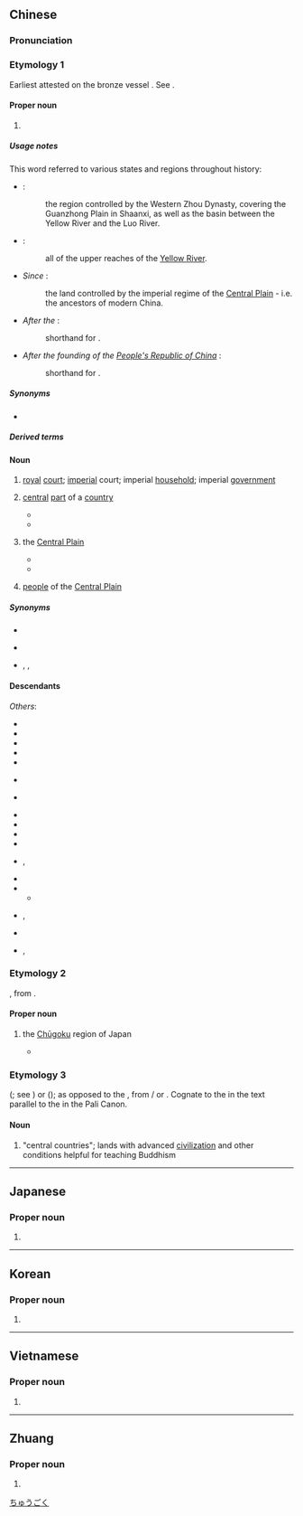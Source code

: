 ==Chinese==
{{zh-forms|s=中国|lit=middle country; central country}}

===Pronunciation===
{{zh-pron
|m=Zhōngguó
|ma=Zh-zhongguo.ogg
|m-s=Zong1gue2
|dg=Җун1гуй2/Җун1гуә2
|c=zung1 gwok3
|ca=LL-Q9186-Luilui6666-中国.wav
|c-t=zuung1 gok2
|h=pfs=Chûng-koet;gd=zung1 guêd5
|md=Dṳ̆ng-guók
|mda=Cdo Dṳ̆ng-guók.ogg
|mn=ml,tw,pn:Tiong-kok
|mn-t=dong1 gog4
|mn-ta=Zh-nan-czhu, Dong1-gog4.ogg
|w=1tson koq
|mc=1
|oc=1
|cat=pn,n
}}
{{rfp|gan|Gan}}
{{rfp|cjy|Jin}}
{{rfp|hsn|Xiang}}
{{rfp|mnp|Min Bei}}

===Etymology 1===
{{zh-wp|zh|yue|lzh|gan|hak:Chûng-koet|cdo:Dṳ̆ng-guók|nan:Tiong-kok|wuu}}
Earliest attested on the {{w|Western Zhou}} bronze vessel {{w|He zun}}. See {{w|Names of China#Zhongguo}}.

{{zh-x|隹{wéi} ^珷-王 既 克 ^大邑商，𠟭{cè} 廷 吿{gào} 于 ^天，曰：余 𠀠{qí} 宅 𢆶{zī} ^𠁩{zhōng}或{guó}，自 之 辥{yì} 民。|When {{w|King Wu of Zhou|King Wu}} conquered the great city Shang, he then made reverent declarations to Heaven, saying: "Let me dwell in this, '''the central region''', and from here govern the people."|CL-PC|ref={{w|He zun}} inscription, translated by Pankenier (2013)|collapsed=y}}

====Proper noun====
{{head|zh|proper noun}}

# {{place|zh|t=China|country|continent/Asia|capital=Beijing}}
#: {{zh-x|中國 的 首都{dū} 是 ^北京 。|The capital of '''China''' is Beijing.}}
#: {{zh-x|他 現在 在 ^中國 旅行。|He's travelling around '''China''' right now.}}
#: {{zh-x|你 喜歡 ^中國 文學 嗎？|Do you like '''Chinese''' literature?|M-TW}}
#: {{zh-x|^中國 和平.崛起|'''China''''s peaceful rise}}
#: {{zh-x|^中國 社會科學院|the '''Chinese''' Academy of Social Sciences}}
#: {{zh-x|^中國 典籍 英譯|English translations of '''Chinese''' classics}}

=====Usage notes=====
This word referred to various states and regions throughout history:
* ''{{w|Western Zhou Dynasty}}'' {{defdate|1046–771 {{BCE}}}}:
*: the region controlled by the Western Zhou Dynasty, covering the Guanzhong Plain in Shaanxi, as well as the basin between the Yellow River and the Luo River.
* ''{{w|Eastern Zhou Dynasty}}'' {{defdate|770–221 {{BCE}}}}:
*: all of the upper reaches of the [[Yellow River]].
* ''Since {{w|Qin Dynasty}}'' {{defdate|221 {{BCE}}–1911 {{CE}}}}:
*: the land controlled by the imperial regime of the [[w:Zhongyuan|Central Plain]] - i.e. the ancestors of modern China.
* ''After the {{w|Xinhai Revolution}}'' {{defdate|1911 {{CE}}}}:
*: shorthand for {{zh-l|中華民國}}.
* ''After the founding of the [[People's Republic of China]]'' {{defdate|1949 {{CE}}}}:
*: shorthand for {{zh-l|中華人民共和國}}.

=====Synonyms=====
* {{sense|China}}
{{zh-syn-saurus|中國}}

=====Derived terms=====
{{zh-der|fold=1|中國本土|中國城|中國大陸|中國風|中國工農紅軍|中國海|中國話|中國化|中國畫|中國結|中國內地|中國人民解放軍|中國人|中國式|中國通|中國圖|中國學|中國語|中國中心主義|中國字|中國科大|舊中國|新中國|中國之春|中國超新星|中國菜|中國科學院|中國文字|赤色中國|自由中國|中媒|中國特色|傷害中國人民的感情|中國共產黨|中國威脅論|中國崩潰論|中國人民的老朋友|中國性|中國佬|中國芒}}

====Noun====
{{zh-noun}}

# {{lb|zh|Classical}} [[royal]] [[court]]; [[imperial]] court; imperial [[household]]; imperial [[government]]
# {{lb|zh|Classical}} [[central]] [[part]] of a [[country]] {{gl|historically, commonly known as the [[capital city]] or the [[main]] [[region]], where an [[emperor]] or other [[ruler]] [[reside]]s}}
#* {{zh-x|惠 此 中國，以 綏 四方。|Let us cherish this '''centre of the kingdom''',<br/>To secure the repose of the four quarters of it.|ref=Shijing}}
#* {{zh-x|我 欲 中國 而 授 ^孟子 室。|I wish to give Mencius a house, somewhere in the '''middle of the kingdom'''.|ref=Mencius-L}}
# {{lb|zh|Classical}} the [[Central Plain]] {{gl|area on the lower reaches of the Yellow River which formed the cradle of Chinese civilization}}
#* {{zh-x|莅 中國 而 撫 四夷|to rule over the '''Central Plain''' and pacify the neighbouring foreign peoples|ref=Mencius}}
#* {{zh-x|吾 聞 ^中國 之 君子，明 乎 禮義 而 陋 於 知 人心。|I have heard that the superior men of these Middle States understand the (subjects of) ceremony and righteousness, but are deplorably ignorant of the minds of men.|ref=Zhuangzi}}
# {{lb|zh|Classical}} [[people]] of the [[Central Plain]]

=====Synonyms=====
* {{s|royal court}}
{{zh-syn-saurus|朝廷}}
* {{s|central part of a country}} {{q|archaic}} {{zh-l|國中}}
* {{s|the Central Plain}} {{zh-l|中土}}, {{zh-l|中原}}, {{zh-l|中州}}

====Descendants====
{{CJKV||j=中%国|^ちゅう%ごく|^중국|Trung Quốc}}
''Others'':
* {{desc|bor=1|pcc|Zungyguef}}
* {{desc|cal=1|en|Middle Kingdom}}
* {{desc|cal=1|fi|Keskustan valtakunta}}
* {{desc|cal=1|fr|Empire du Milieu}}
* {{desc|cal=1|de|Reich der Mitte}}
* {{desc|bor=1|lic|Dongxgok}} {{q|via Hainanese}}
* {{desc|bor=1|id|Tiongkok}} {{q|via Hokkien}}
* {{desc|bor=1|ky|Жуңго}}
* {{desc|bor=1|khb|ᦷᦋᧂᧈᦷᦅᧉ}}
* {{desc|cal=1|mnc|ᡩᡠᠯᡳᠮᠪᠠᡳ ᡤᡠᡵᡠᠨ}}
* {{desc|cal=1|mn|ᠳᠤᠮᠳᠠᠳᠤ ᠤᠯᠤᠰ}}
* {{desc|cal=1|pt|Reino Médio}}, {{l|pt|Reino do Meio}} {{q|calque}}
* {{desc|bor=1|ii|ꍏꇩ}}
* {{desc|bor=1|bo|ཀྲུང་གོ}}
** {{desc|dz|ཀྲུང་ཀོ}}
* {{desc|bor=1|ug|جۇڭگو}}, {{l|ug|Җуңго}} {{i|Cyrillic}}
* {{desc|wuh|zhungo}}
* {{desc|bor=1|za|Cunghgoz}}, {{l|za|Cungguek}}

===Etymology 2===
{{obor|zh|ja|-}} {{ja-r|中%国|^ちゅう%ごく}}, from {{der|zh|zh|-}} {{ltc-l|中國|the central part of a country|id=1}}.

====Proper noun====
{{head|zh|proper noun}}

# {{zh-div|地方|地區}} the [[Chūgoku]] region of Japan
#* {{zh-x|這裡 的 '''^中國''' 是 指 ^日本 的 '''^中國.^地方'''，即 指 ^本州 西部 的 ^岡山、^廣島、^山口、^島根、^鳥取 5 縣。|Here, {{l|zh||中國}} refers to the Chūgoku region of Japan, or the five prefectures of Okayama, Hiroshima, Yamaguchi, Shimane, and Tottori that lay in the western region of Honshū.|ref='''2004''', {{l|zh||于沛}}, {{l|zh||中国社会科学院世界历史研究所学术论文集（1964-2004）：古代中世纪卷}}[https://books.google.com/books?id=A3NsAAAAIAAJ&q=%E4%B8%AD%E5%9C%8B%E5%9C%B0%E6%96%B9+%E4%B9%9D%E5%B7%9E+%E6%97%A5%E6%9C%AC&ved=0ahUKEwisqLmq0eHTAhVT62MKHWsqDAo4WhDoAQhWMAg]}}

===Etymology 3===
{{semantic loan|zh|sa|[[मध्यदेश|मध्यदेशे]]|g=m-s|pos=locative|lit=in the Middle Country}} (''{{w|Aṣṭasāhasrikā Prajñāpāramitā}}''; see {{zh-ref|Karashima, 2010}}) or {{m|sa|[[मध्य|मध्येषु]] [[जनपद|जनपदेषु]]|g=m-p|t=in [the] central countries}} (''{{w|Abhidharmakośakārikā}}''); as opposed to the {{zh-m|邊地|borderlands; frontiers}}, from {{noncog|sa-bhs|प्रत्यन्तिम}} / {{m|sa|प्रत्यन्त}} or {{noncog|pi|paccantima}}. Cognate to the {{cog|pi|[[majjhima|majjhimesu]] [[janapada|janapadesu]]|pos=locative|lit=in the middlemost countries}} in the text parallel to the ''{{w|Ekottara Āgama}}'' in the Pali Canon.

====Noun====
{{head|zh|noun}}

# {{lb|zh|Buddhism}} "central countries"; lands with advanced [[civilization]] and other conditions helpful for teaching Buddhism

{{zh-cat|China}}

----

==Japanese==
{{ja-kanjitab|ちゅう|こく|k2=ごく|r=y|yomi=on}}

===Proper noun===
{{ja-pos|ちゅうごく|shin=中国|proper}}

# {{ja-kyujitai spelling of|中国||[[China]]}}

[[Category:ja:Countries|ちゅうごく]]

----

==Korean==
{{ko-hanjatab}}

===Proper noun===
{{ko-propn|hangeul=중국}}

# {{hanja form of|중국|China}}

----

==Vietnamese==
{{vi-hantutab}}

===Proper noun===
{{vi-proper noun|sc=Hani}}

# {{han tu form of|Trung Quốc|[[China]]}}

{{cln|vi|proper nouns}}

----

==Zhuang==

===Proper noun===
{{za-head|proper noun}}

# {{za-sawndip form of|Cunghgoz}}